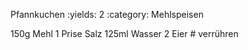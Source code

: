 Pfannkuchen
:yields: 2
:category: Mehlspeisen

150g Mehl
1 Prise Salz
125ml Wasser
2 Eier
# verrühren

